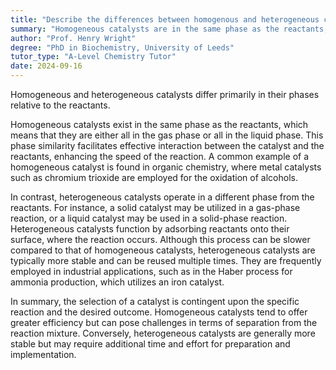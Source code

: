 ```yaml
---
title: "Describe the differences between homogenous and heterogeneous catalysts"
summary: "Homogeneous catalysts are in the same phase as the reactants, while heterogeneous catalysts are in a different phase."
author: "Prof. Henry Wright"
degree: "PhD in Biochemistry, University of Leeds"
tutor_type: "A-Level Chemistry Tutor"
date: 2024-09-16
---
```


Homogeneous and heterogeneous catalysts differ primarily in their phases relative to the reactants. 

Homogeneous catalysts exist in the same phase as the reactants, which means that they are either all in the gas phase or all in the liquid phase. This phase similarity facilitates effective interaction between the catalyst and the reactants, enhancing the speed of the reaction. A common example of a homogeneous catalyst is found in organic chemistry, where metal catalysts such as chromium trioxide are employed for the oxidation of alcohols.

In contrast, heterogeneous catalysts operate in a different phase from the reactants. For instance, a solid catalyst may be utilized in a gas-phase reaction, or a liquid catalyst may be used in a solid-phase reaction. Heterogeneous catalysts function by adsorbing reactants onto their surface, where the reaction occurs. Although this process can be slower compared to that of homogeneous catalysts, heterogeneous catalysts are typically more stable and can be reused multiple times. They are frequently employed in industrial applications, such as in the Haber process for ammonia production, which utilizes an iron catalyst.

In summary, the selection of a catalyst is contingent upon the specific reaction and the desired outcome. Homogeneous catalysts tend to offer greater efficiency but can pose challenges in terms of separation from the reaction mixture. Conversely, heterogeneous catalysts are generally more stable but may require additional time and effort for preparation and implementation.
    